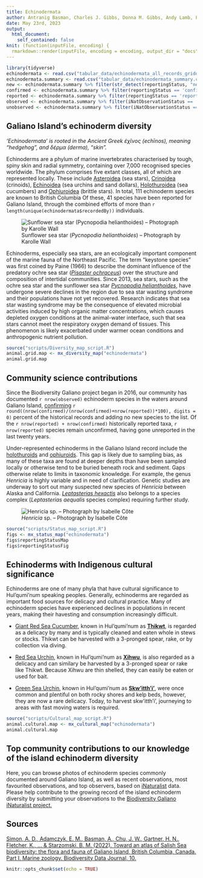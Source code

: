 ```yaml
---
title: Echinodermata
author: Antranig Basman, Charles J. Gibbs, Donna M. Gibbs, Andy Lamb, Philip Lambert, Andrew Simon
date: May 23rd, 2023
output: 
  html_document:
    self_contained: false
knit: (function(inputFile, encoding) {
  rmarkdown::render(inputFile, encoding = encoding, output_dir = "docs", output_options = list(copy_resources = TRUE)) })
---
```


```r
library(tidyverse)
echinodermata <- read.csv("tabular_data/echinodermata_all_records_gridded.csv")
echinodermata.summary <- read.csv("tabular_data/echinodermata_summary.csv")
new <- echinodermata.summary %>% filter(str_detect(reportingStatus, "new")) 
confirmed <- echinodermata.summary %>% filter(reportingStatus == 'confirmed') 
reported <- echinodermata.summary %>% filter(reportingStatus == 'reported') 
observed <- echinodermata.summary %>% filter(iNatObservationStatus == 'observed') 
unobserved <- echinodermata.summary %>% filter(iNatObservationStatus == 'unobserved') 
```

## Galiano Island's echinoderm diversity

*‘Echinodermata’ is rooted in the Ancient Greek ἐχῖνος (echīnos), meaning “hedgehog”,
and δέρμα (derma), “skin”.*

Echinoderms are a phylum of marine invertebrates characterised by tough, spiny skin and radial symmetry, containing over 7,000 recognised species worldwide. The phylum comprises five extant classes, all of which are represented locally. These include [Asteroidea](#taxon:Asteroidea) (sea stars), [Crinoidea](#taxon:Crinoidea) (crinoids), [Echinoidea](#taxon:Echinoidea) (sea urchins and sand dollars), [Holothuroidea](#taxon:Holothuroidea) (sea cucumbers) and [Ophiuroidea](#taxon:Ophiuroidea) (brittle stars). In total, 111 echinoderm species are known to British Columbia Of these, 41 species have been reported for Galiano Island, through the combined efforts of more than `r length(unique(echinodermata$recordedBy))` individuals.

![Sunflower sea star (*Pycnopodia helianthoides*) – Photograph by Karolle Wall](media/Pycnopodia_helianthoides_Karolle_Wall.jpg)

Echinoderms, especially sea stars, are an ecologically important component of the marine fauna of the Northeast Pacific. The term “keystone species” was first coined by Paine (1966) to describe the dominant influence of the predatory ochre sea star ([*Pisaster ochraceus*](#taxon:Pisaster ochraceus)) over the structure and composition of intertidal communities. Since 2013, sea stars, such as the ochre sea star and the sunflower sea star [*Pycnopodia helianthoides*](#taxon:Pycnopodia helianthoides), have undergone severe declines in the region due to sea star wasting syndrome and their populations have not yet recovered. Research indicates that sea star wasting syndrome may be the consequence of elevated microbial activities induced by high organic matter concentrations, which causes depleted oxygen conditions at the animal-water interface, such that sea stars cannot meet the respiratory oxygen demand of tissues. This phenomenon is likely exacerbated under warmer ocean conditions and anthropogenic nutrient pollution.

```r
source("scripts/Diversity_map_script.R")
animal.grid.map <- mx_diversity_map("echinodermata")
animal.grid.map
```

## Community science contributions

Since the Biodiversity Galiano project began in 2016, our community has documented `r nrow(observed)` echinoderm species in the waters around Galiano Island, [confirming](#region:confirmed) `r round((nrow(confirmed)/(nrow(confirmed)+nrow(reported))*100), digits = 0)` percent of the historical records and adding no new species to the list. Of the `r nrow(reported) + nrow(confirmed)` historically reported taxa, `r nrow(reported)` species remain unconfirmed, having gone unreported in the last twenty years.

Under-represented echinoderms in the Galiano Island record include the [holothuroids](#taxon:Holothuroidea) and [ophiuroids](#taxon:Ophiuroidea). This gap is likely due to sampling bias, as many of these taxa are found at deeper depths than have been sampled locally or otherwise tend to be buried beneath rock and sediment. Gaps otherwise relate to limits in taxonomic knowledge. For example, the genus *Henricia* is highly variable and in need of clarification. Genetic studies are underway to sort out many suspected new species of *Henricia* between Alaska and California. [*Leptasterias hexactis*](#taxon:Leptasterias hexactis) also belongs to a species complex (*Leptasterias aequalis* species complex) requiring further study.

![*Henricia* sp. – Photograph by Isabelle Côte](media/Henricia_Isabelle_Cote.jpeg)

```r
source("scripts/Status_map_script.R")
figs <- mx_status_map("echinodermata")
figs$reportingStatusMap
figs$reportingStatusFig
```


## Echinoderms with Indigenous cultural significance

Echinoderms are one of many phyla that have cultural significance to Hul'qumi'num speaking peoples. Generally, echinoderms are regarded as important food sources for delicacy and cultural practice. Many of echinoderm species have experienced declines in populations in recent years, making their havesting and consumption increasingly difficult.

* [Giant Red Sea Cucumber](#taxon:Apostichopus californicus), known in Hul'qumi'num as [**Thikwt**](#taxon:Apostichopus californicus), is regarded as a delicacy by many and is typically cleaned and eaten whole in stews or stocks. Thikwt can be harvested with a 3-pronged spear, rake, or by collection via diving. 

* [Red Sea Urchin](#taxon:Mesocentrotus franciscanus), known in Hul'qumi'num as [**Xihwu**](#taxon:Mesocentrotus franciscanus), is also regarded as a delicacy and can similary be harvested by a 3-pronged spear or rake like Thikwt. Because Xihwu are thin shelled, they can easily be eaten or used for bait. 

* [Green Sea Urchin](#taxon:Strongylocentrotus droebachiensis), known in Hul'qumi'num as [**Skw'itth'i'**](#taxon:Strongylocentrotus droebachiensis), were once common and plentiful on both rocky shores and kelp beds, however, they are now a rare delicacy. Today, to harvest skw'itth'i', journeying to areas with fast moving waters is required. 

```r
source("scripts/Cultural_map_script.R")
animal.cultural.map <- mx_cultural_map("echinodermata")
animal.cultural.map
```

## Top community contributions to our knowledge of the island echinoderm diversity

Here, you can browse photos of echinoderm species commonly documented around Galiano Island, as well as recent observations, most favourited observations, and top observers, based on [iNaturalist](http://inaturalist.org/) data. Please help contribute to the growing record of the island echinoderm diversity by submitting your observations to the [Biodiversity Galiano iNaturalist project.](http://inaturalist.org/projects/biodiversity-galiano-island) 

<span class="mxcw-nonLeafletPane mxcw-paneName-TopContributions html-widget leaflet"></span>

## Sources

[Simon, A. D., Adamczyk, E. M., Basman, A., Chu, J. W., Gartner, H. N., Fletcher, K., ... & Starzomski, B. M. (2022). Toward an atlas of Salish Sea biodiversity: the flora and fauna of Galiano Island, British Columbia, Canada. Part I. Marine zoology. Biodiversity Data Journal, 10.](https://bdj.pensoft.net/article/76050/)

```r
knitr::opts_chunk$set(echo = TRUE)
```
